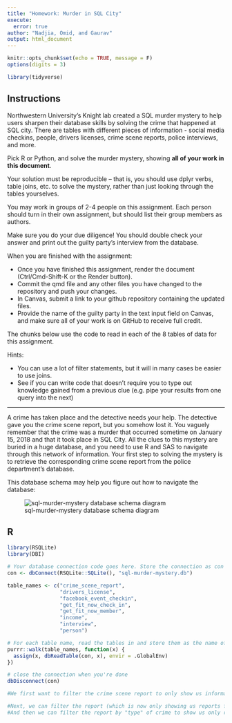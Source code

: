 ```yaml
---
title: "Homework: Murder in SQL City"
execute:
  error: true
author: "Nadjia, Omid, and Gaurav"
output: html_document
---
```


```r
knitr::opts_chunk$set(echo = TRUE, message = F)
options(digits = 3)

library(tidyverse)
```

## Instructions
Northwestern University's Knight lab created a SQL murder mystery to help users sharpen their database skills by solving the crime that happened at SQL city. There are tables with different pieces of information - social media checkins, people, drivers licenses, crime scene reports, police interviews, and more. 

Pick R or Python, and solve the murder mystery, showing **all of your work in this document**. 

Your solution must be reproducible -- that is, you should use dplyr verbs, table joins, etc. to solve the mystery, rather than just looking through the tables yourselves.

You may work in groups of 2-4 people on this assignment. Each person should turn in their own assignment, but should list their group members as authors.

Make sure you do your due diligence! You should double check your answer and print out the guilty party's interview from the database.

When you are finished with the assignment: 

- Once you have finished this assignment, render the document (Ctrl/Cmd-Shift-K or the Render button). 
- Commit the qmd file and any other files you have changed to the repository and push your changes.
- In Canvas, submit a link to your github repository containing the updated files.
- Provide the name of the guilty party in the text input field on Canvas, and make sure all of your work is on GitHub to receive full credit.

The chunks below use the code to read in each of the 8 tables of data for this assignment.

Hints:

- You can use a lot of filter statements, but it will in many cases be easier to use joins. 
- See if you can write code that doesn't require you to type out knowledge gained from a previous clue (e.g. pipe your results from one query into the next)


***

A crime has taken place and the detective needs your help. The detective gave you the crime scene report, but you somehow lost it. You vaguely remember that the crime was a murder that occurred sometime on January 15, 2018 and that it took place in SQL City. All the clues to this mystery are buried in a huge database, and you need to use R and SAS to navigate through this network of information. Your first step to solving the mystery is to retrieve the corresponding crime scene report from the police department's database. 

This database schema may help you figure out how to navigate the database:

![sql-murder-mystery database schema diagram](https://github.com/NUKnightLab/sql-mysteries/blob/master/schema.png?raw=true)

## R
```r
library(RSQLite)
library(DBI)

# Your database connection code goes here. Store the connection as con 
con <- dbConnect(RSQLite::SQLite(), "sql-murder-mystery.db")

table_names <- c("crime_scene_report", 
                 "drivers_license", 
                 "facebook_event_checkin",
                 "get_fit_now_check_in", 
                 "get_fit_now_member", 
                 "income", 
                 "interview",
                 "person")

# For each table name, read the tables in and store them as the name of the table
purrr::walk(table_names, function(x) {
  assign(x, dbReadTable(con, x), envir = .GlobalEnv)
})

# close the connection when you're done
dbDisconnect(con)
```
```r
#We first want to filter the crime scene report to only show us information from SQL City.

#Next, we can filter the report (which is now only showing us reports from SQL City) by the date of the murder: January 15th
#And then we can filter the report by "type" of crime to show us only reports of murders.
```

